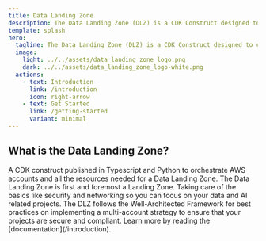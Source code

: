 ```yaml
---
title: Data Landing Zone
description: The Data Landing Zone (DLZ) is a CDK Construct designed to create a landing zone tailored for supporting and enabling AI, data-driven, data mesh, and cloud projects.
template: splash
hero:
  tagline: The Data Landing Zone (DLZ) is a CDK Construct designed to create a landing zone tailored for supporting and enabling AI, data-driven, data mesh, and cloud projects.
  image:
    light: ../../assets/data_landing_zone_logo.png
    dark: ../../assets/data_landing_zone_logo-white.png
  actions:
    - text: Introduction
      link: /introduction
      icon: right-arrow
    - text: Get Started
      link: /getting-started
      variant: minimal
---
```



## What is the Data Landing Zone?

<CardGrid stagger>
	<Card title="All-in-one CDK component" icon="pencil">
		A CDK construct published in Typescript and Python to orchestrate AWS accounts and all the resources needed
    for a Data Landing Zone.
	</Card>
	<Card title="Landing Zone" icon="add-document">
		The Data Landing Zone is first and foremost a Landing Zone. Taking care of the basics like security and
    networking so you can focus on your data and AI related projects.
	</Card>
	<Card title="Industry standards & Best practices" icon="setting">
		The DLZ follows the Well-Architected Framework for best practices on implementing a multi-account strategy to ensure that your projects
    are secure and compliant.
	</Card>
	<Card title="Read the docs" icon="open-book">
		Learn more by reading the [documentation](/introduction).
	</Card>
</CardGrid>
